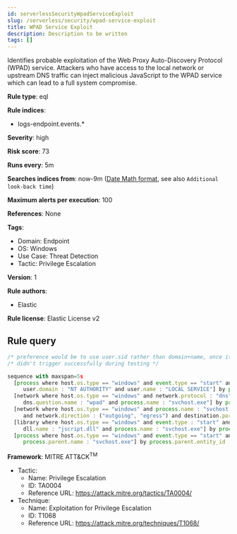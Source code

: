 ```yaml
---
id: serverlessSecurityWpadServiceExploit
slug: /serverless/security/wpad-service-exploit
title: WPAD Service Exploit
description: Description to be written
tags: []
---
```


<div id="wpad-service-exploit"></div>

Identifies probable exploitation of the Web Proxy Auto-Discovery Protocol (WPAD) service. Attackers who have access to the local network or upstream DNS traffic can inject malicious JavaScript to the WPAD service which can lead to a full system compromise.

**Rule type**: eql

**Rule indices**: 

* logs-endpoint.events.*

**Severity**: high

**Risk score**: 73

**Runs every**: 5m

**Searches indices from**: now-9m ([Date Math format](((ref))/common-options.html#date-math), see also <DocLink id="serverlessSecurityRulesUiCreate" section="set-the-rules-schedule">`Additional look-back time`</DocLink>)

**Maximum alerts per execution**: 100

**References**: None

**Tags**: 

* Domain: Endpoint
* OS: Windows
* Use Case: Threat Detection
* Tactic: Privilege Escalation

**Version**: 1

**Rule authors**: 

* Elastic

**Rule license**: Elastic License v2

## Rule query

```js
/* preference would be to use user.sid rather than domain+name, once it is available in ECS + datasources */
/* didn't trigger successfully during testing */

sequence with maxspan=5s
  [process where host.os.type == "windows" and event.type == "start" and process.name : "svchost.exe" and
     user.domain : "NT AUTHORITY" and user.name : "LOCAL SERVICE"] by process.entity_id
  [network where host.os.type == "windows" and network.protocol : "dns" and process.name : "svchost.exe" and
     dns.question.name : "wpad" and process.name : "svchost.exe"] by process.entity_id
  [network where host.os.type == "windows" and process.name : "svchost.exe"
     and network.direction : ("outgoing", "egress") and destination.port == 80] by process.entity_id
  [library where host.os.type == "windows" and event.type : "start" and process.name : "svchost.exe" and
     dll.name : "jscript.dll" and process.name : "svchost.exe"] by process.entity_id
  [process where host.os.type == "windows" and event.type == "start" and
     process.parent.name : "svchost.exe"] by process.parent.entity_id

```

**Framework**: MITRE ATT&CK<sup>TM</sup>

* Tactic:
    * Name: Privilege Escalation
    * ID: TA0004
    * Reference URL: https://attack.mitre.org/tactics/TA0004/
* Technique:
    * Name: Exploitation for Privilege Escalation
    * ID: T1068
    * Reference URL: https://attack.mitre.org/techniques/T1068/

